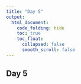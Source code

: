 ```yaml
---
title: "Day 5"
output:
  html_document:
    code_folding: hide
    toc: true
    toc_float:
      collapsed: false
      smooth_scroll: false
---
```


## Day 5